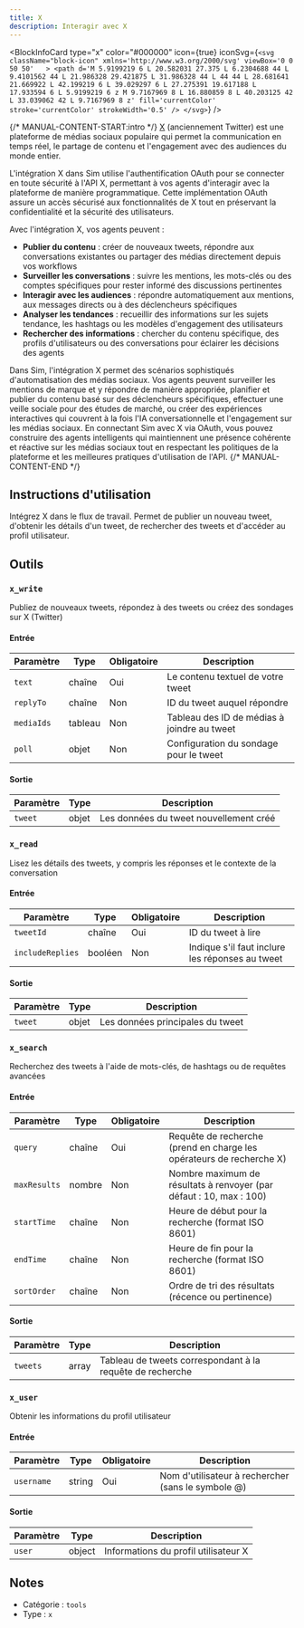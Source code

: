 ```yaml
---
title: X
description: Interagir avec X
---
```



<BlockInfoCard 
  type="x"
  color="#000000"
  icon={true}
  iconSvg={`<svg className="block-icon" xmlns='http://www.w3.org/2000/svg' viewBox='0 0 50 50'   >
      <path
        d='M 5.9199219 6 L 20.582031 27.375 L 6.2304688 44 L 9.4101562 44 L 21.986328 29.421875 L 31.986328 44 L 44 44 L 28.681641 21.669922 L 42.199219 6 L 39.029297 6 L 27.275391 19.617188 L 17.933594 6 L 5.9199219 6 z M 9.7167969 8 L 16.880859 8 L 40.203125 42 L 33.039062 42 L 9.7167969 8 z'
        fill='currentColor'
        stroke='currentColor'
        strokeWidth='0.5'
      />
    </svg>`}
/>

{/* MANUAL-CONTENT-START:intro */}
[X](https://x.com/) (anciennement Twitter) est une plateforme de médias sociaux populaire qui permet la communication en temps réel, le partage de contenu et l'engagement avec des audiences du monde entier.

L'intégration X dans Sim utilise l'authentification OAuth pour se connecter en toute sécurité à l'API X, permettant à vos agents d'interagir avec la plateforme de manière programmatique. Cette implémentation OAuth assure un accès sécurisé aux fonctionnalités de X tout en préservant la confidentialité et la sécurité des utilisateurs.

Avec l'intégration X, vos agents peuvent :

- **Publier du contenu** : créer de nouveaux tweets, répondre aux conversations existantes ou partager des médias directement depuis vos workflows
- **Surveiller les conversations** : suivre les mentions, les mots-clés ou des comptes spécifiques pour rester informé des discussions pertinentes
- **Interagir avec les audiences** : répondre automatiquement aux mentions, aux messages directs ou à des déclencheurs spécifiques
- **Analyser les tendances** : recueillir des informations sur les sujets tendance, les hashtags ou les modèles d'engagement des utilisateurs
- **Rechercher des informations** : chercher du contenu spécifique, des profils d'utilisateurs ou des conversations pour éclairer les décisions des agents

Dans Sim, l'intégration X permet des scénarios sophistiqués d'automatisation des médias sociaux. Vos agents peuvent surveiller les mentions de marque et y répondre de manière appropriée, planifier et publier du contenu basé sur des déclencheurs spécifiques, effectuer une veille sociale pour des études de marché, ou créer des expériences interactives qui couvrent à la fois l'IA conversationnelle et l'engagement sur les médias sociaux. En connectant Sim avec X via OAuth, vous pouvez construire des agents intelligents qui maintiennent une présence cohérente et réactive sur les médias sociaux tout en respectant les politiques de la plateforme et les meilleures pratiques d'utilisation de l'API.
{/* MANUAL-CONTENT-END */}

## Instructions d'utilisation

Intégrez X dans le flux de travail. Permet de publier un nouveau tweet, d'obtenir les détails d'un tweet, de rechercher des tweets et d'accéder au profil utilisateur.

## Outils

### `x_write`

Publiez de nouveaux tweets, répondez à des tweets ou créez des sondages sur X (Twitter)

#### Entrée

| Paramètre | Type | Obligatoire | Description |
| --------- | ---- | ----------- | ----------- |
| `text` | chaîne | Oui | Le contenu textuel de votre tweet |
| `replyTo` | chaîne | Non | ID du tweet auquel répondre |
| `mediaIds` | tableau | Non | Tableau des ID de médias à joindre au tweet |
| `poll` | objet | Non | Configuration du sondage pour le tweet |

#### Sortie

| Paramètre | Type | Description |
| --------- | ---- | ----------- |
| `tweet` | objet | Les données du tweet nouvellement créé |

### `x_read`

Lisez les détails des tweets, y compris les réponses et le contexte de la conversation

#### Entrée

| Paramètre | Type | Obligatoire | Description |
| --------- | ---- | ----------- | ----------- |
| `tweetId` | chaîne | Oui | ID du tweet à lire |
| `includeReplies` | booléen | Non | Indique s'il faut inclure les réponses au tweet |

#### Sortie

| Paramètre | Type | Description |
| --------- | ---- | ----------- |
| `tweet` | objet | Les données principales du tweet |

### `x_search`

Recherchez des tweets à l'aide de mots-clés, de hashtags ou de requêtes avancées

#### Entrée

| Paramètre | Type | Obligatoire | Description |
| --------- | ---- | ----------- | ----------- |
| `query` | chaîne | Oui | Requête de recherche \(prend en charge les opérateurs de recherche X\) |
| `maxResults` | nombre | Non | Nombre maximum de résultats à renvoyer \(par défaut : 10, max : 100\) |
| `startTime` | chaîne | Non | Heure de début pour la recherche \(format ISO 8601\) |
| `endTime` | chaîne | Non | Heure de fin pour la recherche \(format ISO 8601\) |
| `sortOrder` | chaîne | Non | Ordre de tri des résultats \(récence ou pertinence\) |

#### Sortie

| Paramètre | Type | Description |
| --------- | ---- | ----------- |
| `tweets` | array | Tableau de tweets correspondant à la requête de recherche |

### `x_user`

Obtenir les informations du profil utilisateur

#### Entrée

| Paramètre | Type | Obligatoire | Description |
| --------- | ---- | ----------- | ----------- |
| `username` | string | Oui | Nom d'utilisateur à rechercher (sans le symbole @) |

#### Sortie

| Paramètre | Type | Description |
| --------- | ---- | ----------- |
| `user` | object | Informations du profil utilisateur X |

## Notes

- Catégorie : `tools`
- Type : `x`
